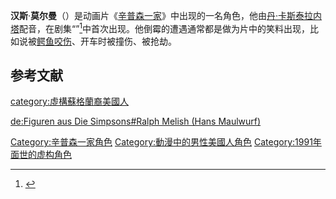 {{noteTA
|G1=Simpsons
}}
{{Simpsons character
|name=汉斯·莫尔曼
|image=[[File:Hans_Moleman.png|222px]]
|gender=[[男性|男性]]
|job=卡车司机及前任市长
|hair=黑色
|relatives=没有提到过
|appearance= “{{le|Principal Charming|Principal Charming}}”
|voiceactor=[[南希·卡特赖特|南希·卡特赖特]]<!--Nancy Cartwright-->
}}
'''汉斯'''·'''莫尔曼'''（{{lang-en|'''Hans Moleman'''}}）是动画片《[[辛普森一家|辛普森一家]]》中出现的一名角色，他由[[丹·卡斯泰拉内塔|丹·卡斯泰拉内塔]]配音，在剧集“{{le|Principal Charming|Principal Charming}}”<ref>{{cite episode |title=Principal Charming|episodelink=Principal Charming|series=《辛普森一家》 |serieslink=The Simpsons |credits= |network=福克斯电视台 |airdate= |season=02 |number=14 }}</ref>中首次出现。他倒霉的遭遇通常都是做为片中的笑料出现，比如说被[[鳄鱼|鳄鱼]][[咬伤|咬伤]]、开车时被撞伤、被抢劫。

== 参考文献 ==
{{reflist}}

{{Simpsons characters}}
{{Simpsons-stub}}

[[Category:辛普森一家角色|Category:辛普森一家角色]]
[[Category:動漫中的男性美國人角色|Category:動漫中的男性美國人角色]]
[[category:虛構蘇格蘭裔美國人|category:虛構蘇格蘭裔美國人]]
[[Category:1991年面世的虚构角色|Category:1991年面世的虚构角色]]

[[de:Figuren_aus_Die_Simpsons#Ralph_Melish_(Hans_Maulwurf)|de:Figuren aus Die Simpsons#Ralph Melish (Hans Maulwurf)]]